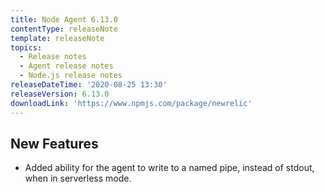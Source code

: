 ```yaml
---
title: Node Agent 6.13.0
contentType: releaseNote
template: releaseNote
topics:
  - Release notes
  - Agent release notes
  - Node.js release notes
releaseDateTime: '2020-08-25 13:30'
releaseVersion: 6.13.0
downloadLink: 'https://www.npmjs.com/package/newrelic'
---
```


## New Features

* Added ability for the agent to write to a named pipe, instead of stdout, when in serverless mode.
